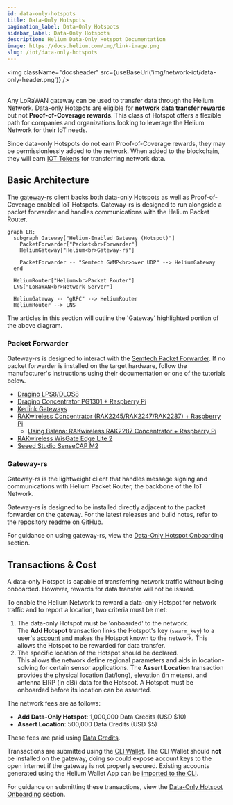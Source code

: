 ```yaml
---
id: data-only-hotspots
title: Data-Only Hotspots
pagination_label: Data-Only Hotspots
sidebar_label: Data-Only Hotspots
description: Helium Data-Only Hotspot Documentation
image: https://docs.helium.com/img/link-image.png
slug: /iot/data-only-hotspots
---
```



<img className="docsheader" src={useBaseUrl('img/network-iot/data-only-header.png')} />
<br />
<br />

Any LoRaWAN gateway can be used to transfer data through the Helium Network. Data-only Hotspots are
eligible for **network data transfer rewards** but not **Proof-of-Coverage rewards**. This class of
Hotspot offers a flexible path for companies and organizations looking to leverage the Helium
Network for their IoT needs.

Since data-only Hotspots do not earn Proof-of-Coverage rewards, they may be permissionlessly added
to the network. When added to the blockchain, they will earn [IOT Tokens](/tokens/iot-token) for
transferring network data.

## Basic Architecture

The [gateway-rs](https://github.com/helium/gateway-rs) client backs both data-only Hotspots as well
as Proof-of-Coverage enabled IoT Hotspots. Gateway-rs is designed to run alongside a packet
forwarder and handles communications with the Helium Packet Router.

```mermaid
graph LR;
  subgraph Gateway["Helium-Enabled Gateway (Hotspot)"]
    PacketForwarder["Packet<br>Forwarder"]
    HeliumGateway["Helium<br>Gateway-rs"]

    PacketForwarder -- "Semtech GWMP<br>over UDP" --> HeliumGateway
  end

  HeliumRouter["Helium<br>Packet Router"]
  LNS["LoRaWAN<br>Network Server"]

  HeliumGateway -- "gRPC" --> HeliumRouter
  HeliumRouter --> LNS
```

The articles in this section will outline the 'Gateway' highlighted portion of the above diagram.

### Packet Forwarder

Gateway-rs is designed to interact with the
[Semtech Packet Forwarder](https://github.com/helium/packet_forwarder). If no packet forwarder is
installed on the target hardware, follow the manufacturer's instructions using their documentation
or one of the tutorials below.

- [Dragino LPS8/DLOS8](/iot/data-only/dragino-data-only-hotspot)
- [Dragino Concentrator PG1301 + Raspberry Pi](/iot/data-only/dragino-pg1301)
- [Kerlink Gateways](/iot/data-only/kerlink-data-only-hotspot)
- [RAKwireless Concentrator (RAK2245/RAK2247/RAK2287) + Raspberry Pi](/iot/data-only/rak-concentrators)
  - [Using Balena: RAKwireless RAK2287 Concentrator + Raspberry Pi](/iot/data-only/balena-data-only-hotspot)
- [RAKwireless WisGate Edge Lite 2](https://github.com/HoBoWAN/Helium-Data-Only-Hotspot/blob/main/README.md)
- [Seeed Studio SenseCAP M2](https://wiki.seeedstudio.com/Network/SenseCAP_Network/SenseCAP_M2_Data_Only-Helium_gateway/SenseCAP_M2_Data_Only_Quick_Start/)

### Gateway-rs

Gateway-rs is the lightweight client that handles message signing and communications with Helium
Packet Router, the backbone of the IoT Network.

Gateway-rs is designed to be installed directly adjacent to the packet forwarder on the gateway. For
the latest releases and build notes, refer to the repository
[readme](https://github.com/helium/gateway-rs/blob/main/README.md) on GitHub.

For guidance on using gateway-rs, view the
[Data-Only Hotspot Onboarding](/iot/data-only-hotspots-onboarding) section.

## Transactions & Cost

A data-only Hotspot is capable of transferring network traffic without being onboarded. However,
rewards for data transfer will not be issued.

To enable the Helium Network to reward a data-only Hotspot for network traffic and to report a
location, two criteria must be met:

1. The data-only Hotspot must be 'onboarded' to the network.  
   The **Add Hotspot** transaction links the Hotspot's key (`swarm_key`) to a user's
   [account](/wallets) and makes the Hotspot known to the network. This allows the Hotspot to be
   rewarded for data transfer.
1. The specific location of the Hotspot should be declared.  
   This allows the network define regional parameters and aids in location-solving for certain
   sensor applications. The **Assert Location** transaction provides the physical location
   (lat/long), elevation (in meters), and antenna EIRP (in dBi) data for the Hotspot. A Hotspot must
   be onboarded before its location can be asserted.

The network fees are as follows:

- **Add Data-Only Hotspot**: 1,000,000 Data Credits (USD $10)
- **Assert Location**: 500,000 Data Credits (USD $5)

These fees are paid using [Data Credits](/tokens/data-credit).

Transactions are submitted using the [CLI Wallet](/wallets/cli-wallet). The CLI Wallet should
**not** be installed on the gateway, doing so could expose account keys to the open internet if the
gateway is not properly secured. Existing accounts generated using the Helium Wallet App can be
[imported to the CLI](/wallets/cli-wallet#import-seed-phrase-account-into-cli).

For guidance on submitting these transactions, view the
[Data-Only Hotspot Onboarding](/iot/data-only-hotspots-onboarding) section.
